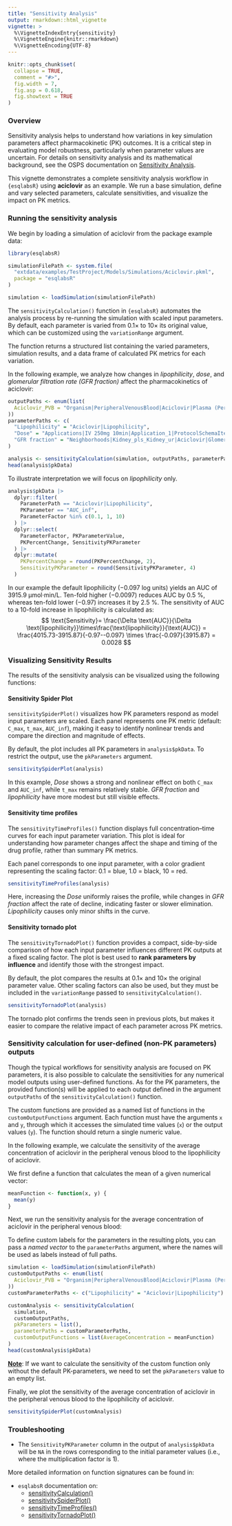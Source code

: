 ```yaml
---
title: "Sensitivity Analysis"
output: rmarkdown::html_vignette
vignette: >
  %\VignetteIndexEntry{sensitivity}
  %\VignetteEngine{knitr::rmarkdown}
  %\VignetteEncoding{UTF-8}
---
```


```r
knitr::opts_chunk$set(
  collapse = TRUE,
  comment = "#>",
  fig.width = 7,
  fig.asp = 0.618,
  fig.showtext = TRUE
)
```


### Overview

Sensitivity analysis helps to understand how variations in key
simulation parameters affect pharmacokinetic (PK) outcomes. It is a
critical step in evaluating model robustness, particularly when
parameter values are uncertain. For details on sensitivity analysis and
its mathematical background, see the OSPS documentation on [Sensitivity
Analysis](https://docs.open-systems-pharmacology.org/shared-tools-and-example-workflows/sensitivity-analysis).

This vignette demonstrates a complete sensitivity analysis workflow in
`{esqlabsR}` using **aciclovir** as an example. We run a base
simulation, define and vary selected parameters, calculate
sensitivities, and visualize the impact on PK metrics.


### Running the sensitivity analysis

We begin by loading a simulation of aciclovir from the package example data:

```r
library(esqlabsR)

simulationFilePath <- system.file(
  "extdata/examples/TestProject/Models/Simulations/Aciclovir.pkml",
  package = "esqlabsR"
)

simulation <- loadSimulation(simulationFilePath)
```


The `sensitivityCalculation()` function in `{esqlabsR}` automates the analysis
process by re-running the simulation with scaled input parameters. By default, 
each parameter is varied from 0.1× to 10× its original value, which can be 
customized using the `variationRange` argument.

The function returns a structured list containing the varied parameters, 
simulation results, and a data frame of calculated PK metrics for each variation.


In the following example, we analyze how changes in *lipophilicity*,
*dose*, and *glomerular filtration rate (GFR fraction)* affect the
pharmacokinetics of aciclovir:

```r
outputPaths <- enum(list(
  Aciclovir_PVB = "Organism|PeripheralVenousBlood|Aciclovir|Plasma (Peripheral Venous Blood)"
))
parameterPaths <- c(
  "Lipophilicity" = "Aciclovir|Lipophilicity",
  "Dose" = "Applications|IV 250mg 10min|Application_1|ProtocolSchemaItem|Dose",
  "GFR fraction" = "Neighborhoods|Kidney_pls_Kidney_ur|Aciclovir|Glomerular Filtration-GFR|GFR fraction"
)

analysis <- sensitivityCalculation(simulation, outputPaths, parameterPaths)
head(analysis$pkData)
```

To illustrate interpretation we will focus on *lipophilicity* only.

```r
analysis$pkData |>
  dplyr::filter(
    ParameterPath == "Aciclovir|Lipophilicity",
    PKParameter == "AUC_inf",
    ParameterFactor %in% c(0.1, 1, 10)
  ) |>
  dplyr::select(
    ParameterFactor, PKParameterValue,
    PKPercentChange, SensitivityPKParameter
  ) |>
  dplyr::mutate(
    PKPercentChange = round(PKPercentChange, 2),
    SensitivityPKParameter = round(SensitivityPKParameter, 4)
  )
```

In our example the default lipophilicity (−0.097 log units) yields an
AUC of 3915.9 µmol·min/L. Ten-fold higher (−0.0097) reduces AUC by 0.5
%, whereas ten-fold lower (−0.97) increases it by 2.5 %. The sensitivity
of AUC to a 10-fold increase in lipophilicity is calculated as:
$$ \text{Sensitivity}= \frac{\Delta \text{AUC}}{\Delta \text{lipophilicity}}\times\frac{\text{lipophilicity}}{\text{AUC}} = \frac{4015.73-3915.87}{-0.97--0.097} \times \frac{-0.097}{3915.87} = 0.0028 $$

### Visualizing Sensitivity Results

The results of the sensitivity analysis can be visualized using the
following functions:

#### Sensitivity Spider Plot

`sensitivitySpiderPlot()` visualizes how PK parameters respond as model
input parameters are scaled. Each panel represents one PK metric
(default: `C_max`, `t_max`, `AUC_inf`), making it easy to identify
nonlinear trends and compare the direction and magnitude of effects.

By default, the plot includes all PK parameters in `analysis$pkData`. To 
restrict the output, use the `pkParameters` argument.

```r
sensitivitySpiderPlot(analysis)
```

In this example, *Dose* shows a strong and nonlinear effect on both
`C_max` and `AUC_inf`, while `t_max` remains relatively stable. *GFR
fraction* and *lipophilicity* have more modest but still visible
effects.

#### Sensitivity time profiles

The `sensitivityTimeProfiles()` function displays full
concentration–time curves for each input parameter variation. This plot
is ideal for understanding how parameter changes affect the shape and
timing of the drug profile, rather than summary PK metrics.

Each panel corresponds to one input parameter, with a color gradient
representing the scaling factor: 0.1 = blue, 1.0 = black, 10 = red.

```r
sensitivityTimeProfiles(analysis)
```

Here, increasing the *Dose* uniformly raises the profile, while changes
in *GFR fraction* affect the rate of decline, indicating faster or
slower elimination. *Lipophilicity* causes only minor shifts in the
curve.

#### Sensitivity tornado plot

The `sensitivityTornadoPlot()` function provides a compact, side-by-side
comparison of how each input parameter influences different PK outputs
at a fixed scaling factor. The plot is best used to **rank parameters by
influence** and identify those with the strongest impact.

By default, the plot compares the results at 0.1× and 10× the
original parameter value. Other scaling factors can also be used, but
they must be included in the `variationRange` passed to
`sensitivityCalculation()`.

```r
sensitivityTornadoPlot(analysis)
```

The tornado plot confirms the trends seen in previous plots, but makes
it easier to compare the relative impact of each parameter across PK
metrics.

### Sensitivity calculation for user-defined (non-PK parameters) outputs

Though the typical workflows for sensitivity analysis are focused on PK
parameters, it is also possible to calculate the sensitivities for any
numerical model outputs using user-defined functions. As for the PK
parameters, the provided function(s) will be applied to each output
defined in the argument `outputPaths` of the `sensitivityCalculation()`
function.

The custom functions are provided as a named list of functions in the
`customOutputFunctions` argument. Each function must have the arguments
`x` and `y`, through which it accesses the simulated time values (`x`)
or the output values (`y`). The function should return a single numeric
value.

In the following example, we calculate the sensitivity of the average
concentration of aciclovir in the peripheral venous blood to the
lipophilicity of aciclovir.

We first define a function that calculates the mean of a given numerical
vector:

```r
meanFunction <- function(x, y) {
  mean(y)
}
```

Next, we run the sensitivity analysis for the average concentration of
aciclovir in the peripheral venous blood:

To define custom labels for the parameters in the resulting plots, you
can pass a *named vector* to the `parameterPaths` argument, where the
names will be used as labels instead of full paths.

```r
simulation <- loadSimulation(simulationFilePath)
customOutputPaths <- enum(list(
  Aciclovir_PVB = "Organism|PeripheralVenousBlood|Aciclovir|Plasma (Peripheral Venous Blood)"
))
customParameterPaths <- c("Lipophilicity" = "Aciclovir|Lipophilicity")

customAnalysis <- sensitivityCalculation(
  simulation,
  customOutputPaths,
  pkParameters = list(),
  parameterPaths = customParameterPaths,
  customOutputFunctions = list(AverageConcentration = meanFunction)
)
head(customAnalysis$pkData)
```

[**Note**]{.underline}: If we want to calculate the sensitivity of the
custom function only without the default PK-parameters, we need to set
the `pkParameters` value to an empty list.

Finally, we plot the sensitivity of the average concentration of
aciclovir in the peripheral venous blood to the lipophilicity of
aciclovir.

```r
sensitivitySpiderPlot(customAnalysis)
```

### Troubleshooting

-   The `SensitivityPKParameter` column in the output of
    `analysis$pkData` will be `NA` in the rows corresponding to the
    initial parameter values (i.e., where the multiplication factor is
    1).

More detailed information on function signatures can be found in:

-   `esqlabsR` documentation on:
    -   [sensitivityCalculation()](https://esqlabs.github.io/esqlabsR/reference/sensitivityCalculation.html)
    -   [sensitivitySpiderPlot()](https://esqlabs.github.io/esqlabsR/reference/sensitivitySpiderPlot.html)
    -   [sensitivityTimeProfiles()](https://esqlabs.github.io/esqlabsR/reference/sensitivityTimeProfiles.html)
    -   [sensitivityTornadoPlot()](https://esqlabs.github.io/esqlabsR/reference/sensitivityTornadoPlot.html)
